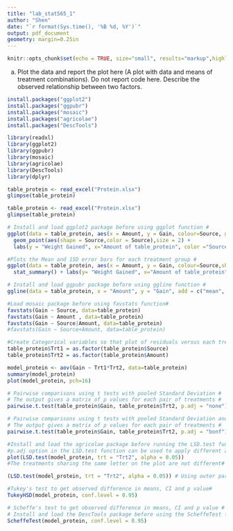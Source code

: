 ```yaml
---
title: "lab_stat565_1"
author: "Shen"
date: "`r format(Sys.time(), '%B %d, %Y')`"
output: pdf_document
geometry: margin=0.25in
---
```


```r
knitr::opts_chunk$set(echo = TRUE, size="small", results="markup",highlight=T)
```

(a) Plot the data and report the plot here (A plot with data and means of treatment combinations). Do not report code here. Describe the observed relationship between two factors.

```r
install.packages("ggplot2")
install.packages("ggpubr")
install.packages("mosaic")
install.packages("agricolae")
install.packages("DescTools")
```

```r
library(readxl)
library(ggplot2)
library(ggpubr)
library(mosaic)
library(agricolae)
library(DescTools)
library(dplyr)
```

```r
table_protein <- read_excel("Protein.xlsx")
glimpse(table_protein)
```


```r
table_protein <- read_excel("Protein.xlsx")
glimpse(table_protein)

# Install and load ggplot2 package before using ggplot function #
ggplot(data = table_protein, aes(x = Amount, y = Gain, colour=Source, group=Source))+ 
  geom_point(aes(shape = Source,color = Source),size = 2) + 
  labs(y = "Weight Gained", x="Amount of table_protein", color ="Source of table_protein", shape ="Source of table_protein")

#Plots the Mean and 1SD error bars for each treatment group #
ggplot(data = table_protein, aes(x = Amount, y = Gain, colour=Source,shape = Source, group=Source)) +
  stat_summary() + labs(y= "Weight Gained", x="Amount of table_protein", color="Source", shape="Source")

# Install and load ggpubr package before using ggline function # 
ggline(data = table_protein, x = "Amount", y = "Gain", add = c("mean", "jitter"),shape= "Source",  color = "Source", linetype = "Source", ylab= "Weight Gained", xlab="Amount of table_protein")

#Load mosaic package before using favstats function#
favstats(Gain ~ Source, data=table_protein)
favstats(Gain ~ Amount , data=table_protein)
favstats(Gain ~ Source|Amount, data=table_protein)
#favstats(Gain ~ Source+Amount, data=table_protein)

#Create Categorical variables so that plot of residuals versus each treatment combination can be obtained using plot function with the fitted model later #
table_protein$Trt1 = as.factor(table_protein$Source)
table_protein$Trt2 = as.factor(table_protein$Amount)

model_protein <- aov(Gain ~ Trt1*Trt2, data=table_protein)
summary(model_protein)
plot(model_protein, pch=16)

# Pairwise comparisons using t tests with pooled Standard Deviation #
# The output gives a matrix of p values for each pair of treatments #
pairwise.t.test(table_protein$Gain, table_protein$Trt2, p.adj = "none") 

# Pairwise comparisons using t tests with pooled Standard Deviation and Bonferroni adjustment #
# The output gives a matrix of p values for each pair of treatments #
pairwise.t.test(table_protein$Gain, table_protein$Trt2, p.adj = "bonf")

#Install and load the agricolae package before running the LSD.test function below #
#p.adj option in the LSD.test function can be used to apply different adjustments to control error rates#
plot(LSD.test(model_protein, trt = "Trt2", alpha = 0.05))
#The treatments sharing the same letter on the plot are not different#

(LSD.test(model_protein, trt = "Trt2", alpha = 0.05)) # Using outer parentheses prints the output#

#Tukey's test to get observed difference in means, CI and p value#
TukeyHSD(model_protein, conf.level = 0.95)

# Scheffe's test to get observed difference in means, CI and p value #
# Install and load the DescTools package before using the ScheffeTest function #
ScheffeTest(model_protein, conf.level = 0.95)

```

